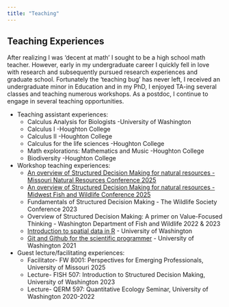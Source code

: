 ```yaml
---
title: "Teaching"
---
```

## Teaching Experiences

After realizing I was 'decent at math' I sought to be a high school math teacher. However, early in my undergraduate career I quickly fell in love with research and subsequently pursued research experiences and graduate school. Fortunately the 'teaching bug' has never left, I received an undergraduate minor in Education and in my PhD, I enjoyed TA-ing several classes and teaching numerous workshops. As a postdoc, I continue to engage in several teaching opportunities. 

* Teaching assistant experiences: 
  + Calculus Analysis for Biologists -University of Washington
  + Calculus I -Houghton College
  + Calculus II -Houghton College
  + Calculus for the life sciences -Houghton College
  + Math explorations: Mathematics and Music -Houghton College
  + Biodiversity -Houghton College
  
* Workshop teaching experiences: 
  + [An overview of Structured Decision Making for natural resources -Missouri Natural Resources Conference 2025](https://briellekwarta19.github.io/SDMworkshop_MNRC_2025/)
  + [An overview of Structured Decision Making for natural resources -Midwest Fish and Wildlife Conference 2025](https://briellekwarta19.github.io/SDMworkshop_MidwestFW_2025/)
  + Fundamentals of Structured Decision Making - The Wildlife Society Conference 2023
  + Overview of Structured Decision Making: A primer on Value-Focused Thinking - Washington Department of Fish and Wildlife 2022 & 2023
   + [Introduction to spatial data in R](https://github.com/briellekwarta19/makingmaps_QERM597) - University of Washington 
  + [Git and Github for the scientific programmer](https://github.com/briellekwarta19/GSS-github-workshop) - University of Washington 2021
  
* Guest lecture/facilitating experiences: 
  + Facilitator- FW 8001: Perspectives for Emerging Professionals, University of Missouri 2025
  + Lecture- FISH 507: Introduction to Structured Decision Making, University of Washington 2023
  + Lecture- QERM 597: Quantitative Ecology Seminar, University of Washington 2020-2022

